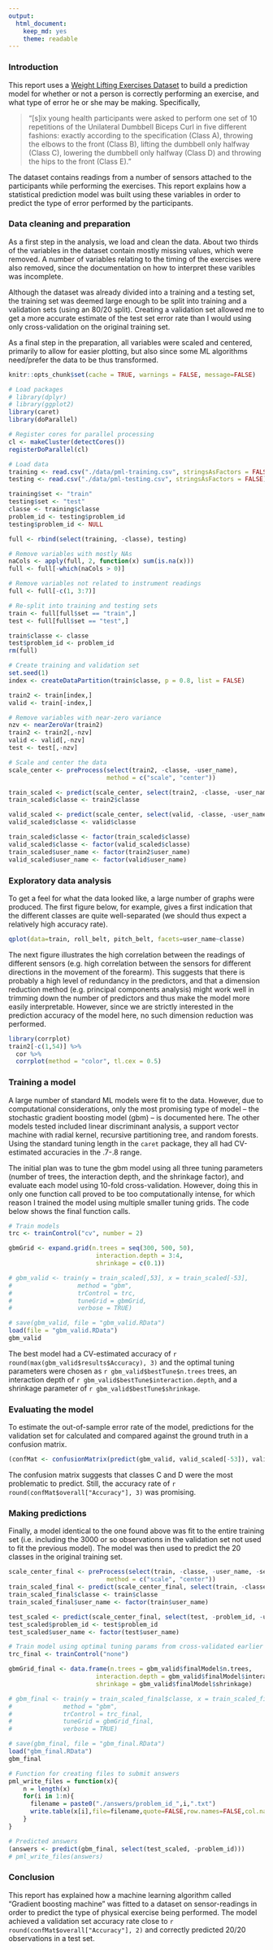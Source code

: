 ```yaml
---
output:
  html_document:
    keep_md: yes
    theme: readable
---
```

### Introduction

This report uses a [Weight Lifting Exercises Dataset](http://groupware.les.inf.puc-rio.br/har#ixzz3DTR1Lq9c) to build a prediction model for whether or not a person is correctly performing an exercise, and what type of error he or she may be making. Specifically, 

>"[s]ix young health participants were asked to perform one set of 10 repetitions of the Unilateral Dumbbell
>Biceps Curl in five different fashions: exactly according to the specification (Class A), throwing the
>elbows to the front (Class B), lifting the dumbbell only halfway (Class C), lowering the dumbbell only
>halfway (Class D) and throwing the hips to the front (Class E)."

The dataset contains readings from a number of sensors attached to the participants while performing the exercises. This report explains how a statistical prediction model was built using these variables in order to predict the type of error performed by the participants. 

### Data cleaning and preparation

As a first step in the analysis, we load and clean the data. About two thirds of the variables in the dataset contain mostly missing values, which were removed. A number of variables relating to the timing of the exercises were also removed, since the documentation on how to interpret these varibles was incomplete.

Although the dataset was already divided into a training and a testing set, the training set was deemed large enough to be split into training and a validation sets (using an 80/20 split). Creating a validation set allowed me to get a more accurate estimate of the test set error rate than I would using only cross-validation on the original training set.

As a final step in the preparation, all variables were scaled and centered, primarily to allow for easier plotting, but also since some ML algorithms need/prefer the data to be thus transformed.

```r
knitr::opts_chunk$set(cache = TRUE, warnings = FALSE, message=FALSE)
```

```r
# Load packages
# library(dplyr)
# library(ggplot2)
library(caret)
library(doParallel)

# Register cores for parallel processing
cl <- makeCluster(detectCores())
registerDoParallel(cl)

# Load data
training <- read.csv("./data/pml-training.csv", stringsAsFactors = FALSE) %>% tbl_df
testing <- read.csv("./data/pml-testing.csv", stringsAsFactors = FALSE) %>% tbl_df

training$set <- "train"
testing$set <- "test"
classe <- training$classe
problem_id <- testing$problem_id
testing$problem_id <- NULL

full <- rbind(select(training, -classe), testing)

# Remove variables with mostly NAs
naCols <- apply(full, 2, function(x) sum(is.na(x)))
full <- full[-which(naCols > 0)]

# Remove variables not related to instrument readings
full <- full[-c(1, 3:7)]

# Re-split into training and testing sets
train <- full[full$set == "train",]
test <- full[full$set == "test",]

train$classe <- classe
test$problem_id <- problem_id
rm(full)

# Create training and validation set
set.seed(1)
index <- createDataPartition(train$classe, p = 0.8, list = FALSE)

train2 <- train[index,]
valid <- train[-index,]

# Remove variables with near-zero variance
nzv <- nearZeroVar(train2)
train2 <- train2[,-nzv]
valid <- valid[,-nzv]
test <- test[,-nzv]

# Scale and center the data
scale_center <- preProcess(select(train2, -classe, -user_name), 
                           method = c("scale", "center"))

train_scaled <- predict(scale_center, select(train2, -classe, -user_name))
train_scaled$classe <- train2$classe

valid_scaled <- predict(scale_center, select(valid, -classe, -user_name))
valid_scaled$classe <- valid$classe

train_scaled$classe <- factor(train_scaled$classe)
valid_scaled$classe <- factor(valid_scaled$classe)
train_scaled$user_name <- factor(train2$user_name)
valid_scaled$user_name <- factor(valid$user_name)
```

### Exploratory data analysis 

To get a feel for what the data looked like, a large number of graphs were produced. The first figure below, for example, gives a first indication that the different classes are quite well-separated (we should thus expect a relatively high accuracy rate). 

```r
qplot(data=train, roll_belt, pitch_belt, facets=user_name~classe)
```

The next figure illustrates the high correlation between the readings of different sensors (e.g. high correlation between the sensors for different directions in the movement of the forearm). This suggests that there is probably a high level of redundancy in the predictors, and that a dimension reduction method (e.g. principal components analysis) might work well in trimming down the number of predictors and thus make the model more easily interpretable. However, since we are strictly interested in the prediction accuracy of the model here, no such dimension reduction was performed.

```r
library(corrplot)
train2[-c(1,54)] %>% 
  cor %>% 
  corrplot(method = "color", tl.cex = 0.5)
```

### Training a model

A large number of standard ML models were fit to the data. However, due to computational considerations, only the most promising type of model -- the stochastic gradient boosting model (gbm) -- is documented here. The other models tested included linear discriminant analysis, a support vector machine with radial kernel, recursive partitioning tree, and random forests. Using the standard tuning length in the ```caret``` package, they all had CV-estimated accuracies in the .7-.8 range. 

The initial plan was to tune the gbm model using all three tuning parameters (number of trees, the interaction depth, and the shrinkage factor), and evaluate each model using 10-fold cross-validation. However, doing this in only one function call proved to be too computationally intense, for which reason I trained the model using  multiple smaller tuning grids. The code below shows the final function calls. 

```r
# Train models
trc <- trainControl("cv", number = 2)

gbmGrid <- expand.grid(n.trees = seq(300, 500, 50), 
                        interaction.depth = 3:4,
                        shrinkage = c(0.1))

# gbm_valid <- train(y = train_scaled[,53], x = train_scaled[-53], 
#                  method = "gbm", 
#                  trControl = trc, 
#                  tuneGrid = gbmGrid, 
#                  verbose = TRUE)

# save(gbm_valid, file = "gbm_valid.RData")
load(file = "gbm_valid.RData")
gbm_valid
```

The best model had a CV-estimated accuracy of `r round(max(gbm_valid$results$Accuracy), 3)` and the optimal tuning parameters were chosen as `r gbm_valid$bestTune$n.trees` trees, an interaction depth of `r gbm_valid$bestTune$interaction.depth`, and a shrinkage parameter of `r gbm_valid$bestTune$shrinkage`.

### Evaluating the model

To estimate the out-of-sample error rate of the model, predictions for the validation set for calculated and compared against the ground truth in a confusion matrix.

```r
(confMat <- confusionMatrix(predict(gbm_valid, valid_scaled[-53]), valid_scaled$classe))
```

The confusion matrix suggests that classes C and D were the most problematic to predict. Still, the accuracy rate of 
`r round(confMat$overall["Accuracy"], 3)` was promising. 

### Making predictions

Finally, a model identical to the one found above was fit to the entire training set (i.e. including the 3000 or so observations in the validation set not used to fit the previous model). The model was then used to predict the 20 classes in the original training set. 

```r
scale_center_final <- preProcess(select(train, -classe, -user_name, -set), 
                           method = c("scale", "center"))
train_scaled_final <- predict(scale_center_final, select(train, -classe, -user_name, -set))
train_scaled_final$classe <- train$classe
train_scaled_final$user_name <- factor(train$user_name)

test_scaled <- predict(scale_center_final, select(test, -problem_id, -user_name))
test_scaled$problem_id <- test$problem_id
test_scaled$user_name <- factor(test$user_name)
```

```r
# Train model using optimal tuning params from cross-validated earlier model
trc_final <- trainControl("none")

gbmGrid_final <- data.frame(n.trees = gbm_valid$finalModel$n.trees, 
                        interaction.depth = gbm_valid$finalModel$interaction.depth,
                        shrinkage = gbm_valid$finalModel$shrinkage)

# gbm_final <- train(y = train_scaled_final$classe, x = train_scaled_final[-53], 
#              method = "gbm", 
#              trControl = trc_final, 
#              tuneGrid = gbmGrid_final, 
#              verbose = TRUE)

# save(gbm_final, file = "gbm_final.RData")
load("gbm_final.RData")
gbm_final
```

```r
# Function for creating files to submit answers
pml_write_files = function(x){
    n = length(x)
    for(i in 1:n){
      filename = paste0("./answers/problem_id_",i,".txt")
      write.table(x[i],file=filename,quote=FALSE,row.names=FALSE,col.names=FALSE)
    }
}

# Predicted answers
(answers <- predict(gbm_final, select(test_scaled, -problem_id)))
# pml_write_files(answers)
```

### Conclusion

This report has explained how a machine learning algorithm called "Gradient boosting machine" was fitted to a dataset on sensor-readings in order to predict the type of physical exercise being performed. The model achieved a validation set accuracy rate close to `r round(confMat$overall["Accuracy"], 2)` and correctly predicted 20/20 observations in a test set.